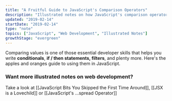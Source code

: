 ```yaml
---
title: "A Fruitful Guide to JavaScript's Comparison Operators"
description: "Illustrated notes on how JavaScript's comparison operators work"
updated: "2019-02-14"
startDate: "2019-02-14"
type: "note"
topics: ["JavaScript", "Web Development", "Illustrated Notes"]
growthStage: "evergreen"
---
```


<RemoteImage
	width="400px"
	src="https://res.cloudinary.com/dg3gyk0gu/image/upload/c_scale,w_400/v1592833720/maggieappleton.com/egghead-course-notes/fruit-comparison/thumb_2x.png"
	alt="One small apple being compared to a large pile of apples"
/>

<IntroParagraph>Comparing values is one of those essential developer skills that helps you write **conditionals**, **if / then statements, filters**, and plenty more. Here's the apples and oranges guide to using them in JavaScript.</IntroParagraph>

<RemoteImage
	alt="JavaScript's comparison operators give us a way of comparing values"
	src="https://res.cloudinary.com/dg3gyk0gu/image/upload/c_scale,f_auto,q_auto:good,w_1200/v1592262865/maggieappleton.com/egghead-course-notes/fruit-comparison/FruitComparison_P1.png"
/>

<RemoteImage
	alt="Equality comes in loose and strict varieties. You should always use strict equality."
	src="https://res.cloudinary.com/dg3gyk0gu/image/upload/c_scale,f_auto,q_auto:good,w_1200/v1592262864/maggieappleton.com/egghead-course-notes/fruit-comparison/FruitComparison_P2.png"
/>

<RemoteImage
	alt="Inequality follows the same loose and strict rules as equality"
	src="https://res.cloudinary.com/dg3gyk0gu/image/upload/c_scale,f_auto,q_auto:good,w_1200/v1592262862/maggieappleton.com/egghead-course-notes/fruit-comparison/FruitComparison_P3.png"
/>

<RemoteImage
	alt="Relational equality let's us check which value is greater"
	src="https://res.cloudinary.com/dg3gyk0gu/image/upload/c_scale,f_auto,q_auto:good,w_1200/v1592262863/maggieappleton.com/egghead-course-notes/fruit-comparison/FruitComparison_P4.png"
/>

### Want more illustrated notes on web development?

Take a look at [[JavaScript Bits You Skipped the First Time Around]], [[JSX is a Lovechild]] or [[JavaScript's ...spread Operator]]
